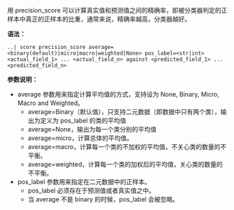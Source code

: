 用 precision_score 可以计算真实值和预测值之间的精确率，即被分类器判定的正样本中真正的正样本的比重，通常来说，精确率越高，分类器越好。

**语法：**

```
..| score precision_score average=<binary(default)|micro|macro|weighted|None> pos_label=<str|int> <actual_field_1> ... <actual_field_n> against <predicted_field_1> ... <predicted_field_n>
```

**参数说明：**

- average 参数用来指定计算平均值的方式，支持设为 None, Binary, Micro, Macro and Weighted。
  - average=Binary（默认值），只支持二元数据（即数据中只有两个类），输出为定义为 pos_label 的类的平均值
  - average=None，输出为每一个类分别的平均值
  - average=micro，计算总体的平均值。
  - average=macro，计算每一个类的不加权的平均值，不关心类的数量的不平衡。
  - average=weighted，计算每一个类的加权后的平均值，关心类的数量的不平衡。
- pos_label 参数用来指定在二元数据中的正样本。
  - pos_label 必须存在于预测值或者真实值之中。
  - 当 average 不是 binary 的时候，pos_label 会被忽略。
